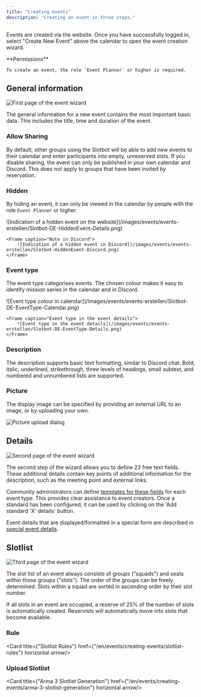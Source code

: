 ```yaml
---
title: "Creating events"
description: "Creating an event in three steps."
---
```


Events are created via the website. Once you have successfully logged in, select "Create New Event" above the calendar to open the event creation wizard.

<Info>
	**Permissions**

	To create an event, the role `Event Planner` or higher is required.
</Info>

## General information

![First page of the event wizard](/images/events/events-erstellen/Slotbot-DE-EventWizard.png)

The general information for a new event contains the most important basic data. This includes the title, time and duration of the event.

### Allow Sharing

By default, other groups using the Slotbot will be able to add new events to their calendar and enter participants into empty, unreserved slots. If you disable sharing, the event can only be published in your own calendar and Discord. This does not apply to groups that have been invited by reservation.

### Hidden

By hiding an event, it can only be viewed in the calendar by people with the role `Event Planner` or higher.

<Columns cols={2}>
	<Frame caption="Indication of a hidden event on the website">
		![Indication of a hidden event on the website](/images/events/events-erstellen/Slotbot-DE-HiddenEvent-Details.png)
	</Frame>

	<Frame caption="Note in Discord">
		![Indication of a hidden event in Discord](/images/events/events-erstellen/Slotbot-HiddenEvent-Discord.png)
	</Frame>
</Columns>

### Event type

The event type categorises events. The chosen colour makes it easy to identify mission series in the calendar and in Discord.

<Columns cols={2}>
	<Frame caption="Event type colour in calendar">
		![Event type colour in calendar](/images/events/events-erstellen/Slotbot-DE-EventType-Calendar.png)
	</Frame>

	<Frame caption="Event type in the event details">
		![Event type in the event details](/images/events/events-erstellen/Slotbot-DE-EventType-Details.png)
	</Frame>
</Columns>

### Description

The description supports basic text formatting, similar to Discord chat. Bold, italic, underlined, strikethrough, three levels of headings, small subtext, and numbered and unnumbered lists are supported.

### Picture

The display image can be specified by providing an external URL to an image, or by uploading your own.

![Picture upload dialog](/images/events/events-erstellen/Slotbot-DE-EventWizard-ImageUpload.png)

## Details

![Second page of the event wizard](/images/events/events-erstellen/Slotbot-DE-EventWizard-Details.png)

The second step of the wizard allows you to define 23 free text fields. These additional details contain key points of additional information for the description, such as the meeting point and external links.

Community administrators can define [templates for these fields](/en/communities/event-standards) for each event type. This provides clear assistance to event creators. Once a standard has been configured, it can be used by clicking on the 'Add standard 'X' details' button.

Event details that are displayed/formatted in a special form are described in [special event details](/en/events/creating-events/special-event-details).

## Slotlist

![Third page of the event wizard](/images/events/events-erstellen/Slotbot-DE-EventWizard-Slotlist.png)

The slot list of an event always consists of groups ("squads") and seats within those groups ("slots"). The order of the groups can be freely determined. Slots within a squad are sorted in ascending order by their slot number.

If all slots in an event are occupied, a reserve of 25% of the number of slots is automatically created. Reservists will automatically move into slots that become available.

### Rule

<Card title={"Slotlist Rules"} href={"/en/events/creating-events/slotlist-rules"} horizontal arrow/>

### Upload Slotlist

<Card title={"Arma 3 Slotlist Generation"} href={"/en/events/creating-events/arma-3-slotlist-generation"} horizontal arrow/>
